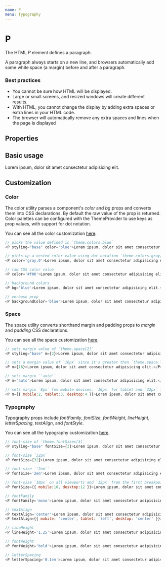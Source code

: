 ```yaml
---
name: P
menu: Typography
---
```



# P

The HTML _P_ element defines a paragraph.

A paragraph always starts on a new line, and browsers automatically add some white space (a margin) before and after a paragraph.

### Best practices

-   You cannot be sure how HTML will be displayed.
-   Large or small screens, and resized windows will create different results.
-   With HTML, you cannot change the display by adding extra spaces or extra lines in your HTML code.
-   The browser will automatically remove any extra spaces and lines when the page is displayed

## Properties

<Props of={P} />

## Basic usage

<Playground>
    <P styling="base">
        Lorem ipsum, dolor sit amet consectetur adipisicing elit.
    </P>
</Playground>

## Customization

### Color

The color utility parses a component's _color_ and _bg_ props and converts them into CSS declarations. By default the raw value of the prop is returned. Color palettes can be configured with the ThemeProvider to use keys as prop values, with support for dot notation.

You can see all the color customization [here](https://styled-system.com/api/#color).

```javascript
// picks the value defined in `theme.colors.blue`
<P styling="base" color='blue'>Lorem ipsum, dolor sit amet consectetur adipisicing elit.</P>

// picks up a nested color value using dot notation `theme.colors.gray[0]`
<P color='gray.0'>Lorem ipsum, dolor sit amet consectetur adipisicing elit.</P>

// raw CSS color value
<P color='#f00'>Lorem ipsum, dolor sit amet consectetur adipisicing elit.</P>

// background colors
<P bg='blue'>Lorem ipsum, dolor sit amet consectetur adipisicing elit.</P>

// verbose prop
<P backgroundColor='blue'>Lorem ipsum, dolor sit amet consectetur adipisicing elit.</P>
```

### Space

The space utility converts shorthand margin and padding props to _margin_ and _padding_ CSS declarations.

You can see all the space customization [here](https://styled-system.com/api#space).

```javascript
// sets margin value of `theme.space[2]`
<P styling="base" m={2}>Lorem ipsum, dolor sit amet consectetur adipisicing elit.</P>

// sets a margin value of `16px` since it's greater than `theme.space.length`
<P m={16}>Lorem ipsum, dolor sit amet consectetur adipisicing elit.</P>

// sets margin `'auto'`
<P m='auto'>Lorem ipsum, dolor sit amet consectetur adipisicing elit.</P>

// sets margin `8px` fom mobile devices, `16px` for tablet and `32px` for desktop from the first breakpoint and up
<P m={{ mobile:2, tablet:3, desktop:4 }}>Lorem ipsum, dolor sit amet consectetur adipisicing elit.</P>
```

### Typography

Typography props include _fontFamily_, _fontSize_, _fontWeight_, _lineHeight_, _letterSpacing_, _textAlign_, and _fontStyle_.

You can see all the typography customization [here](https://styled-system.com/api/#typography).

```javascript
// font-size of `theme.fontSizes[3]`
<P styling="base" fontSize={3}>Lorem ipsum, dolor sit amet consectetur adipisicing elit.</P>

// font-size `32px`
<P fontSize={32}>Lorem ipsum, dolor sit amet consectetur adipisicing elit.</P>

// font-size `'2em'`
<P fontSize='2em'>Lorem ipsum, dolor sit amet consectetur adipisicing elit.</P>

// font-size `10px` on all viewports and `12px` from the first breakpoint and up
<P fontSize={{ mobile:10, desktop:12 }}>Lorem ipsum, dolor sit amet consectetur adipisicing elit.</P>

// fontFamily
<P fontFamily='mono'>Lorem ipsum, dolor sit amet consectetur adipisicing elit.</P>

// textAlign
<P textAlign='center'>Lorem ipsum, dolor sit amet consectetur adipisicing elit.</P>
<P textAlign={{ mobile: 'center', tablet: 'left', desktop: 'center' }}>Lorem ipsum, dolor sit amet consectetur adipisicing elit.</P>

// lineHeight
<P lineHeight='1.25'>Lorem ipsum, dolor sit amet consectetur adipisicing elit.</P>

// fontWeight
<P fontWeight='bold'>Lorem ipsum, dolor sit amet consectetur adipisicing elit.</P>

// letterSpacing
<P letterSpacing='0.1em'>Lorem ipsum, dolor sit amet consectetur adipisicing elit.</P>
```
